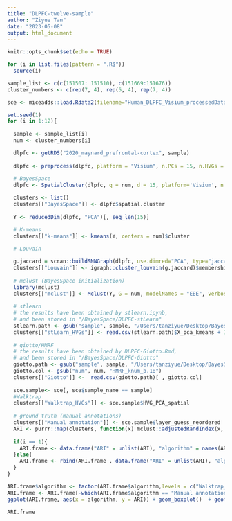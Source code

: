 ```yaml
---
title: "DLPFC-twelve-sample"
author: "Ziyue Tan"
date: "2023-05-08"
output: html_document
---
```


```r
knitr::opts_chunk$set(echo = TRUE)
```

```r
for (i in list.files(pattern = ".R$")) 
  source(i)                      
```

```r
sample_list <- c(c(151507: 151510), c(151669:151676))
cluster_numbers <- c(rep(7, 4), rep(5, 4), rep(7, 4))
```


```r
sce <- miceadds::load.Rdata2(filename="Human_DLPFC_Visium_processedData_sce_scran_spatialLIBD.rdata")
```

```r
set.seed(1)
for (i in 1:12){
  
  sample <- sample_list[i]
  num <- cluster_numbers[i]

  dlpfc <- getRDS("2020_maynard_prefrontal-cortex", sample)
  
  dlpfc <- preprocess(dlpfc, platform = "Visium", n.PCs = 15, n.HVGs = 2000, log.normalize = FALSE)
  
  # BayesSpace
  dlpfc <- SpatialCluster(dlpfc, q = num, d = 15, platform='Visium', n.rep = 100, gamma=3, ncores = 2)

  clusters <- list()
  clusters[["BayesSpace"]] <- dlpfc$spatial.cluster
  
  Y <- reducedDim(dlpfc, "PCA")[, seq_len(15)]

  # K-means
  clusters[["k-means"]] <- kmeans(Y, centers = num)$cluster
  
  # Louvain

  g.jaccard = scran::buildSNNGraph(dlpfc, use.dimred="PCA", type="jaccard")
  clusters[["Louvain"]] <- igraph::cluster_louvain(g.jaccard)$membership
  
  # mclust (BayesSpace initialization)
  library(mclust)
  clusters[["mclust"]] <- Mclust(Y, G = num, modelNames = "EEE", verbose = FALSE)$classification
  
  # stlearn
  # the results have been obtained by stlearn.ipynb,
  # and been stored in "/BayesSpace/DLPFC-stLearn"
  stlearn.path <- gsub("sample", sample, "/Users/tanziyue/Desktop/BayesSpace/DLPFC-stLearn/sample.stLearn_filtered_markers.csv")
  clusters[["stLearn_HVGs"]] <- read.csv(stlearn.path)$X_pca_kmeans + 1
  
  # giotto/HMRF
  # the results have been obtained by DLPFC-Giotto.Rmd, 
  # and been stored in "/BayesSpace/DLPFC-Giotto"
  giotto.path <- gsub("sample", sample, "/Users/tanziyue/Desktop/BayesSpace/DLPFC-Giotto/sample/sample.Giotto_HMRF.csv")
  giotto.col <- gsub("num", num, "HMRF_knum_b.18")
  clusters[["Giotto"]] <-  read.csv(giotto.path)[ , giotto.col]
  
  sce.sample<- sce[, sce$sample_name == sample]
  #Walktrap
  clusters[["Walktrap_HVGs"]] <- sce.sample$HVG_PCA_spatial
  
  # ground truth (manual annotations)
  clusters[["Manual annotation"]] <- sce.sample$layer_guess_reordered
  ARI <- purrr::map(clusters, function(x) mclust::adjustedRandIndex(x, clusters[["Manual annotation"]]))      
            
  if(i == 1){
    ARI.frame <- data.frame("ARI" = unlist(ARI), "algorithm" = names(ARI))
  }else{
    ARI.frame <- rbind(ARI.frame , data.frame("ARI" = unlist(ARI), "algorithm" = names(ARI)))
  }
}
```



```r
ARI.frame$algorithm <- factor(ARI.frame$algorithm,levels = c("Walktrap_HVGs","k-means", "mclust", "Louvain", "stLearn_HVGs", "Giotto", "BayesSpace", "Manual annotation"))
ARI.frame <- ARI.frame[-which(ARI.frame$algorithm == "Manual annotation"), ]
ggplot(ARI.frame, aes(x = algorithm, y = ARI)) + geom_boxplot()  + geom_dotplot(binaxis = 'y', stackdir = 'center', dotsize = 0.5) + theme_bw() + labs(title = "Twelve-sample clustering accuracy comparison")
```

```r
ARI.frame
```

